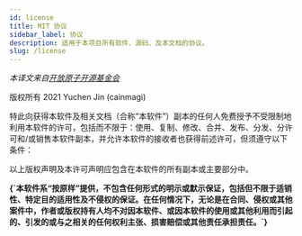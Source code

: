 ```yaml
---
id: license
title: MIT 协议
sidebar_label: 协议
description: 适用于本项目所有软件、源码、及本文档的协议。
slug: /license
---
```




_本译文来自[开放原子开源基金会<IconExternalLink/>][link-mit]_

版权所有 <InlineIcon icon={mdiCopyright} vspace={-0.35}/> 2021 Yuchen Jin (cainmagi)

特此向获得本软件及相关文档（合称“本软件”）副本的任何人免费授予不受限制地利用本软件的许可，包括而不限于：使用、复制、修改、合并、发布、分发、分许可和/或销售本软件副本，并允许本软件的接收者也获得前述许可，但须遵守以下条件：

以上版权声明及本许可声明应包含在本软件的所有副本或主要部分中。

<p>
  <strong>
    {`本软件系“按原样”提供，不包含任何形式的明示或默示保证，包括但不限于适销性、特定目的适用性及不侵权的保证。在任何情况下，无论是在合同、侵权或其他案件中，作者或版权持有人均不对因本软件、或因本软件的使用或其他利用而引起的、引发的或与之相关的任何权利主张、损害赔偿或其他责任承担责任。`}
  </strong>
</p>

[link-mit]: https://legacy.openatom.cn/other/%E3%80%90%E8%8B%B1%E8%AF%91%E4%B8%AD%E3%80%91The%20MIT%20License.pdf
